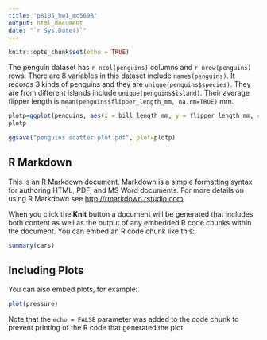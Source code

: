 ```yaml
---
title: "p8105_hw1_mc5698"
output: html_document
date: "`r Sys.Date()`"
---
```


```r
knitr::opts_chunk$set(echo = TRUE)
```

The penguin dataset has  `r ncol(penguins)` columns and `r nrow(penguins)` rows. There are 8 variables in this dataset include `names(penguins)`. It records 3 kinds of penguins and they are `unique(penguins$species)`. They are from different islands include `unique(penguins$island)`. Their average flipper length is `mean(penguins$flipper_length_mm, na.rm=TRUE)` mm. 


```r
plotp=ggplot(penguins, aes(x = bill_length_mm, y = flipper_length_mm, color = species)) + geom_point()
plotp
```
```r
ggsave("penguins scatter plot.pdf", plot=plotp)
```

## R Markdown

This is an R Markdown document. Markdown is a simple formatting syntax for authoring HTML, PDF, and MS Word documents. For more details on using R Markdown see <http://rmarkdown.rstudio.com>.

When you click the **Knit** button a document will be generated that includes both content as well as the output of any embedded R code chunks within the document. You can embed an R code chunk like this:

```r
summary(cars)
```

## Including Plots

You can also embed plots, for example:

```r
plot(pressure)
```

Note that the `echo = FALSE` parameter was added to the code chunk to prevent printing of the R code that generated the plot.
